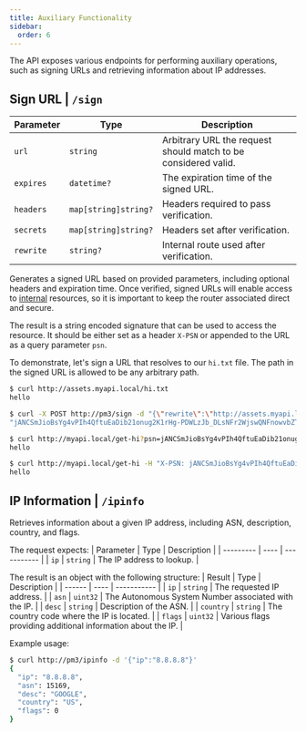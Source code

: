 ```yaml
---
title: Auxiliary Functionality
sidebar:
  order: 6
---
```


The API exposes various endpoints for performing auxiliary operations, such as signing URLs and retrieving information about IP addresses.

## Sign URL | `/sign`

| Parameter | Type                 | Description                                                    |
| --------- | -------------------- | -------------------------------------------------------------- |
| `url`     | `string`             | Arbitrary URL the request should match to be considered valid. |
| `expires` | `datetime?`          | The expiration time of the signed URL.                         |
| `headers` | `map[string]string?` | Headers required to pass verification.                         |
| `secrets` | `map[string]string?` | Headers set after verification.                                |
| `rewrite` | `string?`            | Internal route used after verification.                        |

Generates a signed URL based on provided parameters, including optional headers and expiration time.
Once verified, signed URLs will enable access to [internal](/api/intro/#authentication) resources, so it is important to keep the router associated direct and secure.

The result is a string encoded signature that can be used to access the resource. It should be either set as a header `X-PSN` or appended to the URL as a query parameter `psn`.

To demonstrate, let's sign a URL that resolves to our `hi.txt` file. The path in the signed URL is allowed to be any arbitrary path.

```bash
$ curl http://assets.myapi.local/hi.txt
hello

$ curl -X POST http://pm3/sign -d "{\"rewrite\":\"http://assets.myapi.local/hi.txt\", \"url\":\"http://myapi.local/get-hi\", \"expires\":\"2025-01-01T00:00:00Z\"}"
"jANCSmJioBsYg4vPIh4QftuEaDib21onug2K1rHg-PDWLzJb_DLsNFr2WjswQNFnowvbZTAmO2EmAkTXL2I"

$ curl http://myapi.local/get-hi?psn=jANCSmJioBsYg4vPIh4QftuEaDib21onug2K1rHg-PDWLzJb_DLsNFr2WjswQNFnowvbZTAmO2EmAkTXL2I
hello

$ curl http://myapi.local/get-hi -H "X-PSN: jANCSmJioBsYg4vPIh4QftuEaDib21onug2K1rHg-PDWLzJb_DLsNFr2WjswQNFnowvbZTAmO2EmAkTXL2I"
hello
```

## IP Information | `/ipinfo`

Retrieves information about a given IP address, including ASN, description, country, and flags.

The request expects:
| Parameter | Type | Description |
| --------- | ---- | ----------- |
| `ip` | `string` | The IP address to lookup. |

The result is an object with the following structure:
| Result | Type | Description |
| ------ | ---- | ----------- |
| `ip` | `string` | The requested IP address. |
| `asn` | `uint32` | The Autonomous System Number associated with the IP. |
| `desc` | `string` | Description of the ASN. |
| `country` | `string` | The country code where the IP is located. |
| `flags` | `uint32` | Various flags providing additional information about the IP. |

Example usage:

```bash
$ curl http://pm3/ipinfo -d '{"ip":"8.8.8.8"}'
{
  "ip": "8.8.8.8",
  "asn": 15169,
  "desc": "GOOGLE",
  "country": "US",
  "flags": 0
}
```
